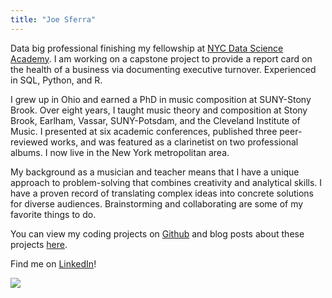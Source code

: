 ```yaml
---
title: "Joe Sferra"
---
```


Data big professional finishing my fellowship at [NYC Data Science Academy](http://www.nycdatascience.com). I am working on a capstone project to provide a report card on the health of a business via documenting executive turnover. Experienced in SQL, Python, and R.

I grew up in Ohio and earned a PhD in music composition at SUNY-Stony Brook. Over eight years, I taught music theory and composition at Stony Brook, Earlham, Vassar, SUNY-Potsdam, and the Cleveland Institute of Music. I presented at six academic conferences, published three peer-reviewed works, and was featured as a clarinetist on two professional albums. I now live in the New York metropolitan area.  

My background as a musician and teacher means that I have a unique approach to problem-solving that combines creativity and analytical skills. I have a proven record of translating complex ideas into concrete solutions for diverse audiences. Brainstorming and collaborating are some of my favorite things to do.  

You can view my coding projects on [Github](http://www.github.com/jdsferra) and blog posts about these projects [here](http://www.nycdatascience.com/blog/author/jdsferra).  

Find me on [LinkedIn](http://www.linkedin.com/in/joe-sferra)!


![ ](/assets/Headshot.jpg)

